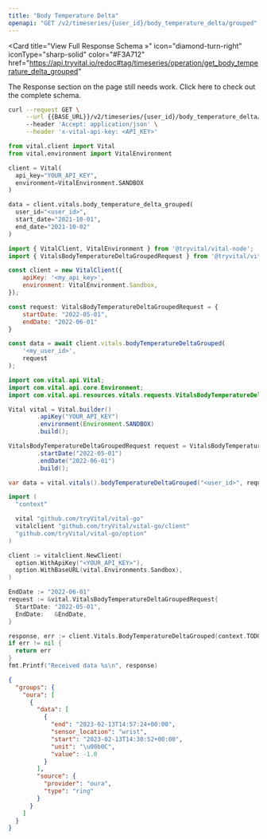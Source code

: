 ```yaml
---
title: "Body Temperature Delta"
openapi: "GET /v2/timeseries/{user_id}/body_temperature_delta/grouped"
---
```


<Card
  title="View Full Response Schema »"
  icon="diamond-turn-right"
  iconType="sharp-solid"
  color="#F3A712"
  href="https://api.tryvital.io/redoc#tag/timeseries/operation/get_body_temperature_delta_grouped"
>
  The Response section on the page still needs work. Click here to check out the complete schema.
</Card>

<RequestExample>

```bash cURL
curl --request GET \
     --url {{BASE_URL}}/v2/timeseries/{user_id}/body_temperature_delta/grouped?start_date={{START_DATE}}&end_date={{END_DATE}} \
     --header 'Accept: application/json' \
     --header 'x-vital-api-key: <API_KEY>'
```

```python Python
from vital.client import Vital
from vital.environment import VitalEnvironment

client = Vital(
  api_key="YOUR_API_KEY",
  environment=VitalEnvironment.SANDBOX
)

data = client.vitals.body_temperature_delta_grouped(
  user_id="<user_id>", 
  start_date="2021-10-01", 
  end_date="2021-10-02"
)
```

```javascript Node
import { VitalClient, VitalEnvironment } from '@tryvital/vital-node';
import { VitalsBodyTemperatureDeltaGroupedRequest } from '@tryvital/vital-node/api/resources/vitals';

const client = new VitalClient({
    apiKey: '<my_api_key>',
    environment: VitalEnvironment.Sandbox,
});

const request: VitalsBodyTemperatureDeltaGroupedRequest = {
    startDate: "2022-05-01",
    endDate: "2022-06-01"
}

const data = await client.vitals.bodyTemperatureDeltaGrouped(
    '<my_user_id>',
    request
);
```

```java Java
import com.vital.api.Vital;
import com.vital.api.core.Environment;
import com.vital.api.resources.vitals.requests.VitalsBodyTemperatureDeltaGroupedRequest;

Vital vital = Vital.builder()
        .apiKey("YOUR_API_KEY")
        .environment(Environment.SANDBOX)
        .build();

VitalsBodyTemperatureDeltaGroupedRequest request = VitalsBodyTemperatureDeltaGroupedRequest.builder()
        .startDate("2022-05-01")
        .endDate("2022-06-01")
        .build();

var data = vital.vitals().bodyTemperatureDeltaGrouped("<user_id>", request);
```

```go Go
import (
  "context"

  vital "github.com/tryVital/vital-go"
  vitalclient "github.com/tryVital/vital-go/client"
  "github.com/tryVital/vital-go/option"
)

client := vitalclient.NewClient(
  option.WithApiKey("<YOUR_API_KEY>"),
  option.WithBaseURL(vital.Environments.Sandbox),
)

EndDate := "2022-06-01"
request := &vital.VitalsBodyTemperatureDeltaGroupedRequest{
  StartDate: "2022-05-01",
  EndDate:   &EndDate,
}

response, err := client.Vitals.BodyTemperatureDeltaGrouped(context.TODO(), "*", request)
if err != nil {
  return err
}
fmt.Printf("Received data %s\n", response)
```

</RequestExample>

<ResponseExample>

```json Example
{
  "groups": {
    "oura": [
      {
        "data": [
          {
            "end": "2023-02-13T14:57:24+00:00",
            "sensor_location": "wrist",
            "start": "2023-02-13T14:30:52+00:00",
            "unit": "\u00b0C",
            "value": -1.0
          }
        ],
        "source": {
          "provider": "oura",
          "type": "ring"
        }
      }
    ]
  }
}
```

</ResponseExample>

